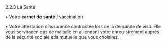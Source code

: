 

<CustomTitle tag="h1" >
   2.2.3 La Santé

</CustomTitle>



• Votre **carnet de santé** / vaccination

• Votre attestation d’assurance contractée lors de la demande de visa. Elle vous serviracen cas de maladie en attendant votre enregistrement auprès de la sécurité sociale etla mutuelle que vous choisirez. 